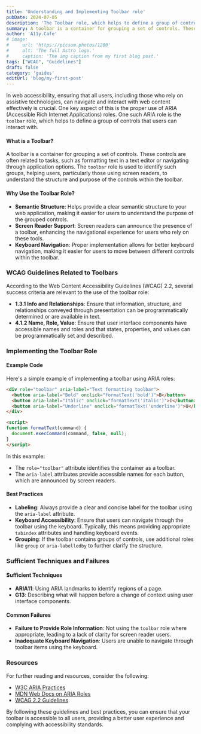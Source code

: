 ```yaml
---
title: 'Understanding and Implementing Toolbar role'
pubDate: 2024-07-05
description: 'The Toolbar role, which helps to define a group of controls that users can interact with'
summary: A toolbar is a container for grouping a set of controls. These controls are often related to tasks, such as formatting text in a text editor or navigating through application options.
author: 'A11y.Cafe'
# image:
#     url: 'https://picsum.photos/1200'
#     alt: 'The full Astro logo.'
#     caption: 'The img caption from my first blog post.'
tags: ["WCAG", "Guidelines"]
draft: false
category: 'guides'
editUrl: 'blog/my-first-post'
---
```


In web accessibility, ensuring that all users, including those who rely on assistive technologies, can navigate and interact with web content effectively is crucial. One key aspect of this is the proper use of ARIA (Accessible Rich Internet Applications) roles. One such ARIA role is the `toolbar` role, which helps to define a group of controls that users can interact with.

#### What is a Toolbar?

A toolbar is a container for grouping a set of controls. These controls are often related to tasks, such as formatting text in a text editor or navigating through application options. The `toolbar` role is used to identify such groups, helping users, particularly those using screen readers, to understand the structure and purpose of the controls within the toolbar.

#### Why Use the Toolbar Role?

- **Semantic Structure**: Helps provide a clear semantic structure to your web application, making it easier for users to understand the purpose of the grouped controls.
- **Screen Reader Support**: Screen readers can announce the presence of a toolbar, enhancing the navigational experience for users who rely on these tools.
- **Keyboard Navigation**: Proper implementation allows for better keyboard navigation, making it easier for users to move between different controls within the toolbar.

### WCAG Guidelines Related to Toolbars

According to the Web Content Accessibility Guidelines (WCAG) 2.2, several success criteria are relevant to the use of the toolbar role:

- **1.3.1 Info and Relationships**: Ensure that information, structure, and relationships conveyed through presentation can be programmatically determined or are available in text.
- **4.1.2 Name, Role, Value**: Ensure that user interface components have accessible names and roles and that states, properties, and values can be programmatically set and described.

### Implementing the Toolbar Role

#### Example Code

Here's a simple example of implementing a toolbar using ARIA roles:

```html
<div role="toolbar" aria-label="Text formatting toolbar">
  <button aria-label="Bold" onclick="formatText('bold')">B</button>
  <button aria-label="Italic" onclick="formatText('italic')">I</button>
  <button aria-label="Underline" onclick="formatText('underline')">U</button>
</div>

<script>
function formatText(command) {
  document.execCommand(command, false, null);
}
</script>
```

In this example:
- The `role="toolbar"` attribute identifies the container as a toolbar.
- The `aria-label` attributes provide accessible names for each button, which are announced by screen readers.

#### Best Practices

- **Labeling**: Always provide a clear and concise label for the toolbar using the `aria-label` attribute.
- **Keyboard Accessibility**: Ensure that users can navigate through the toolbar using the keyboard. Typically, this means providing appropriate `tabindex` attributes and handling keyboard events.
- **Grouping**: If the toolbar contains groups of controls, use additional roles like `group` or `aria-labelledby` to further clarify the structure.

### Sufficient Techniques and Failures

#### Sufficient Techniques

- **ARIA11**: Using ARIA landmarks to identify regions of a page.
- **G13**: Describing what will happen before a change of context using user interface components.

#### Common Failures

- **Failure to Provide Role Information**: Not using the `toolbar` role where appropriate, leading to a lack of clarity for screen reader users.
- **Inadequate Keyboard Navigation**: Users are unable to navigate through toolbar items using the keyboard.

### Resources

For further reading and resources, consider the following:

- [W3C ARIA Practices](https://www.w3.org/TR/wai-aria-practices/#toolbar) 
- [MDN Web Docs on ARIA Roles](https://developer.mozilla.org/en-US/docs/Web/Accessibility/ARIA/Roles/toolbar_role)
- [WCAG 2.2 Guidelines](https://www.w3.org/WAI/WCAG22/quickref/)

By following these guidelines and best practices, you can ensure that your toolbar is accessible to all users, providing a better user experience and complying with accessibility standards.